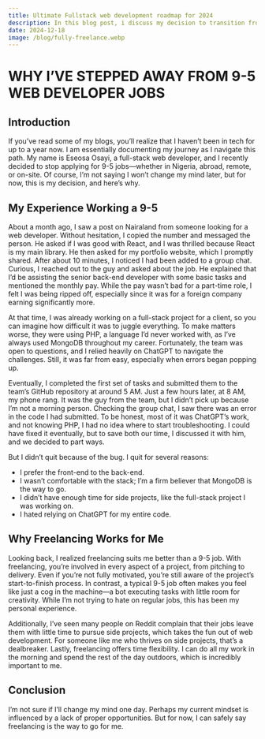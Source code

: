 ```yaml
---
title: Ultimate Fullstack web development roadmap for 2024
description: In this blog post, i discuss my decision to transition from traditional 9-5 web development roles to freelancing.
date: 2024-12-18
image: /blog/fully-freelance.webp
---
```


# WHY I’VE STEPPED AWAY FROM 9-5 WEB DEVELOPER JOBS

## Introduction

If you’ve read some of my blogs, you’ll realize that I haven’t been in tech for up to a year now. I am essentially documenting my journey as I navigate this path. My name is Eseosa Osayi, a full-stack web developer, and I recently decided to stop applying for 9-5 jobs—whether in Nigeria, abroad, remote, or on-site. Of course, I’m not saying I won’t change my mind later, but for now, this is my decision, and here’s why.

## My Experience Working a 9-5

About a month ago, I saw a post on Nairaland from someone looking for a web developer. Without hesitation, I copied the number and messaged the person. He asked if I was good with React, and I was thrilled because React is my main library. He then asked for my portfolio website, which I promptly shared. After about 10 minutes, I noticed I had been added to a group chat. Curious, I reached out to the guy and asked about the job. He explained that I’d be assisting the senior back-end developer with some basic tasks and mentioned the monthly pay. While the pay wasn’t bad for a part-time role, I felt I was being ripped off, especially since it was for a foreign company earning significantly more.

At that time, I was already working on a full-stack project for a client, so you can imagine how difficult it was to juggle everything. To make matters worse, they were using PHP, a language I’d never worked with, as I’ve always used MongoDB throughout my career. Fortunately, the team was open to questions, and I relied heavily on ChatGPT to navigate the challenges. Still, it was far from easy, especially when errors began popping up.

Eventually, I completed the first set of tasks and submitted them to the team’s GitHub repository at around 5 AM. Just a few hours later, at 8 AM, my phone rang. It was the guy from the team, but I didn’t pick up because I’m not a morning person. Checking the group chat, I saw there was an error in the code I had submitted. To be honest, most of it was ChatGPT’s work, and not knowing PHP, I had no idea where to start troubleshooting. I could have fixed it eventually, but to save both our time, I discussed it with him, and we decided to part ways.

But I didn’t quit because of the bug. I quit for several reasons:

- I prefer the front-end to the back-end.
- I wasn’t comfortable with the stack; I’m a firm believer that MongoDB is the way to go.
- I didn’t have enough time for side projects, like the full-stack project I was working on.
- I hated relying on ChatGPT for my entire code.

## Why Freelancing Works for Me

Looking back, I realized freelancing suits me better than a 9-5 job. With freelancing, you’re involved in every aspect of a project, from pitching to delivery. Even if you’re not fully motivated, you’re still aware of the project’s start-to-finish process. In contrast, a typical 9-5 job often makes you feel like just a cog in the machine—a bot executing tasks with little room for creativity. While I’m not trying to hate on regular jobs, this has been my personal experience.

Additionally, I’ve seen many people on Reddit complain that their jobs leave them with little time to pursue side projects, which takes the fun out of web development. For someone like me who thrives on side projects, that’s a dealbreaker. Lastly, freelancing offers time flexibility. I can do all my work in the morning and spend the rest of the day outdoors, which is incredibly important to me.

## Conclusion

I’m not sure if I’ll change my mind one day. Perhaps my current mindset is influenced by a lack of proper opportunities. But for now, I can safely say freelancing is the way to go for me.
